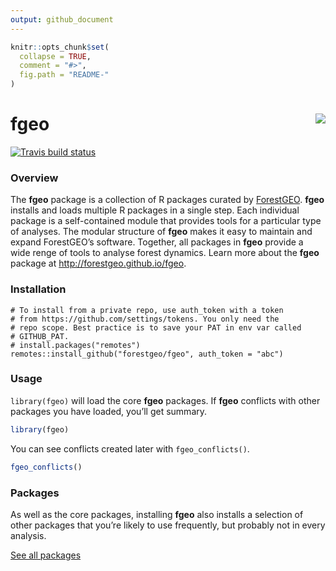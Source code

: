 ```yaml
---
output: github_document
---
```

<!-- README.md is generated from README.Rmd. Please edit that file -->

```r
knitr::opts_chunk$set(
  collapse = TRUE,
  comment = "#>",
  fig.path = "README-"
)
```

# fgeo <img src="inst/figures/logo.png" align="right" />

[![Travis build status](https://travis-ci.org/forestgeo/fgeo.svg?branch=master)](https://travis-ci.org/forestgeo/fgeo)

### Overview

The __fgeo__ package is a collection of R packages curated by
[ForestGEO](http://www.forestgeo.si.edu/). __fgeo__ installs and loads
multiple R packages in a single step. Each individual package is a
self-contained module that provides tools for a particular type of analyses.
The modular structure of __fgeo__ makes it easy to maintain and expand
ForestGEO's software. Together, all packages in __fgeo__ provide a wide renge
of tools to analyse forest dynamics.  Learn more about the __fgeo__ package at
<http://forestgeo.github.io/fgeo>.

### Installation

```
# To install from a private repo, use auth_token with a token
# from https://github.com/settings/tokens. You only need the
# repo scope. Best practice is to save your PAT in env var called
# GITHUB_PAT.
# install.packages("remotes")
remotes::install_github("forestgeo/fgeo", auth_token = "abc")
```

### Usage

`library(fgeo)` will load the core __fgeo__ packages. If __fgeo__ conflicts with other packages you have loaded, you'll get summary.

```r
library(fgeo)
```

You can see conflicts created later with `fgeo_conflicts()`.

```r
fgeo_conflicts()
```

### Packages

As well as the core packages, installing __fgeo__ also installs a selection of other packages that you're likely to use frequently, but probably not in every analysis.

[See all packages](https://forestgeo.github.io/fgeo/reference/index.html)
